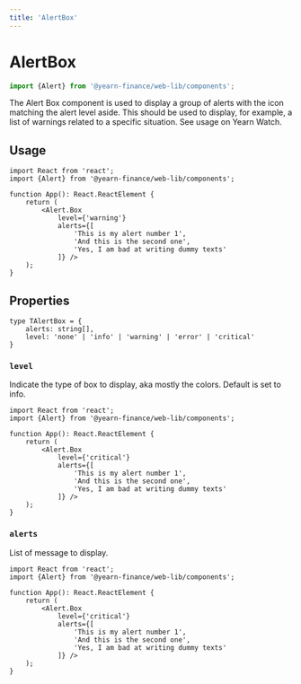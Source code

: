 ```yaml
---
title: 'AlertBox'
---
```



# AlertBox
```ts
import {Alert} from '@yearn-finance/web-lib/components';
```

<CodeExample>
	<div style={{width: '75%'}}>
		<Alert.Box
			level={'warning'}
			alerts={[
				'This is my alert number 1',
				'And this is the second one',
				'Yes, I am bad at writing dummy texts'
			]} />
	</div>
</CodeExample>

The Alert Box component is used to display a group of alerts with the icon matching the alert level aside. This should be used to display, for example, a list of warnings related to a specific situation. See usage on Yearn Watch.

## Usage
```tsx
import React from 'react';
import {Alert} from '@yearn-finance/web-lib/components';

function App(): React.ReactElement {
	return (
		<Alert.Box
			level={'warning'}
			alerts={[
				'This is my alert number 1',
				'And this is the second one',
				'Yes, I am bad at writing dummy texts'
			]} />
	);
}
```

## Properties
```tsx
type TAlertBox = {
	alerts: string[],
	level: 'none' | 'info' | 'warning' | 'error' | 'critical'
}
```

### `level`
Indicate the type of box to display, aka mostly the colors. Default is set to info.

<CodeExample>
	<div className="w-3/4 flex flex-col space-y-2">
		<Alert.Box
			level={'info'}
			alerts={[
				'This is my alert number 1',
				'And this is the second one',
				'Yes, I am bad at writing dummy texts'
			]} />
		<Alert.Box
			level={'warning'}
			alerts={[
				'This is my alert number 1',
				'And this is the second one',
				'Yes, I am bad at writing dummy texts'
			]} />
		<Alert.Box
			level={'error'}
			alerts={[
				'This is my alert number 1',
				'And this is the second one',
				'Yes, I am bad at writing dummy texts'
			]} />
		<Alert.Box
			level={'critical'}
			alerts={[
				'This is my alert number 1',
				'And this is the second one',
				'Yes, I am bad at writing dummy texts'
			]} />
	</div>
</CodeExample>

```tsx {7}
import React from 'react';
import {Alert} from '@yearn-finance/web-lib/components';

function App(): React.ReactElement {
	return (
		<Alert.Box
			level={'critical'}
			alerts={[
				'This is my alert number 1',
				'And this is the second one',
				'Yes, I am bad at writing dummy texts'
			]} />
	);
}
```

### `alerts`
List of message to display.

```tsx {8-12}
import React from 'react';
import {Alert} from '@yearn-finance/web-lib/components';

function App(): React.ReactElement {
	return (
		<Alert.Box
			level={'critical'}
			alerts={[
				'This is my alert number 1',
				'And this is the second one',
				'Yes, I am bad at writing dummy texts'
			]} />
	);
}
```

